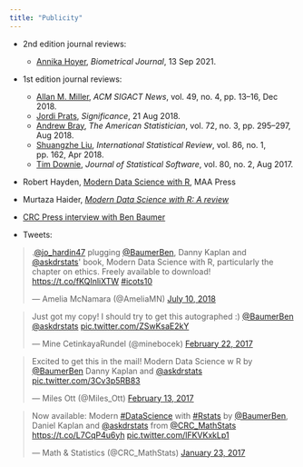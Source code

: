```yaml
---
title: "Publicity"
---
```



- 2nd edition journal reviews:
    - [Annika Hoyer](https://doi.org/10.1002/bimj.202100258), *Biometrical Journal*, 13 Sep 2021. 

- 1st edition journal reviews: 
    - [Allan M. Miller](https://dl.acm.org/citation.cfm?id=3300155&dl=ACM&coll=DL), *ACM SIGACT News*, vol. 49, no. 4, pp. 13--16, Dec 2018.
    - [Jordi Prats](https://www.significancemagazine.com/science/596-r-book-review-two-approaches-to-learning-data-science), *Significance*, 21 Aug 2018.
    - [Andrew Bray](https://amstat.tandfonline.com/doi/pdf/10.1080/00031305.2018.1496649), *The American Statistician*, vol. 72, no. 3, pp. 295--297, Aug 2018.
    - [Shuangzhe Liu](https://onlinelibrary.wiley.com/doi/pdf/10.1111/insr.12256), *International Statistical Review*, vol. 86, no. 1, pp. 162, Apr 2018.
    - [Tim Downie](http://dx.doi.org/10.18637/jss.v080.b02), *Journal of Statistical Software*, vol. 80, no. 2, Aug 2017.
- Robert Hayden, [Modern Data Science with R](http://www.maa.org/press/maa-reviews/modern-data-science-with-r?r=mathfeed), MAA Press
- Murtaza Haider, [*Modern Data Science with R: A review*](https://medium.com/@regionomics/modern-data-science-with-r-a-review-af45161af161)
- [CRC Press interview with Ben Baumer](https://www.crcpress.com/go/baumer_interview?utm_source=CRCPress&utm_medium=cms&utm_campaign=170200780)

- Tweets:

<blockquote class="twitter-tweet" data-lang="en"><p lang="en" dir="ltr">.<a href="https://twitter.com/jo_hardin47?ref_src=twsrc%5Etfw">@jo_hardin47</a> plugging <a href="https://twitter.com/BaumerBen?ref_src=twsrc%5Etfw">@BaumerBen</a>, Danny Kaplan and <a href="https://twitter.com/askdrstats?ref_src=twsrc%5Etfw">@askdrstats</a>&#39; book, Modern Data Science with R, particularly the chapter on ethics. Freely available to download! <a href="https://t.co/fKQInliXTW">https://t.co/fKQInliXTW</a> <a href="https://twitter.com/hashtag/icots10?src=hash&amp;ref_src=twsrc%5Etfw">#icots10</a></p>&mdash; Amelia McNamara (@AmeliaMN) <a href="https://twitter.com/AmeliaMN/status/1016563864664793090?ref_src=twsrc%5Etfw">July 10, 2018</a></blockquote>
<script async src="https://platform.twitter.com/widgets.js" charset="utf-8"></script>


<blockquote class="twitter-tweet" data-lang="en"><p lang="en" dir="ltr">Just got my copy! I should try to get this autographed :) <a href="https://twitter.com/BaumerBen">@BaumerBen</a> <a href="https://twitter.com/askdrstats">@askdrstats</a> <a href="https://t.co/ZSwKsaE2kY">pic.twitter.com/ZSwKsaE2kY</a></p>&mdash; Mine CetinkayaRundel (@minebocek) <a href="https://twitter.com/minebocek/status/834430820475629568">February 22, 2017</a></blockquote>
<script async src="//platform.twitter.com/widgets.js" charset="utf-8"></script>

<blockquote class="twitter-tweet" data-lang="en"><p lang="en" dir="ltr">Excited to get this in the mail! Modern Data Science w R by <a href="https://twitter.com/BaumerBen">@BaumerBen</a> Danny Kaplan and <a href="https://twitter.com/askdrstats">@askdrstats</a> <a href="https://t.co/3Cv3p5RB83">pic.twitter.com/3Cv3p5RB83</a></p>&mdash; Miles Ott (@Miles_Ott) <a href="https://twitter.com/Miles_Ott/status/831138723249156096">February 13, 2017</a></blockquote>
<script async src="//platform.twitter.com/widgets.js" charset="utf-8"></script>

<blockquote class="twitter-tweet" data-cards="hidden" data-lang="en"><p lang="en" dir="ltr">Now available: Modern <a href="https://twitter.com/hashtag/DataScience?src=hash">#DataScience</a> with <a href="https://twitter.com/hashtag/Rstats?src=hash">#Rstats</a> by <a href="https://twitter.com/BaumerBen">@BaumerBen</a>, Daniel Kaplan and <a href="https://twitter.com/askdrstats">@askdrstats</a> from <a href="https://twitter.com/CRC_MathStats">@CRC_MathStats</a> <a href="https://t.co/L7CqP4u6yh">https://t.co/L7CqP4u6yh</a> <a href="https://t.co/lFKVKxkLp1">pic.twitter.com/lFKVKxkLp1</a></p>&mdash; Math &amp; Statistics (@CRC_MathStats) <a href="https://twitter.com/CRC_MathStats/status/823553342425202688">January 23, 2017</a></blockquote>
<script async src="//platform.twitter.com/widgets.js" charset="utf-8"></script>

